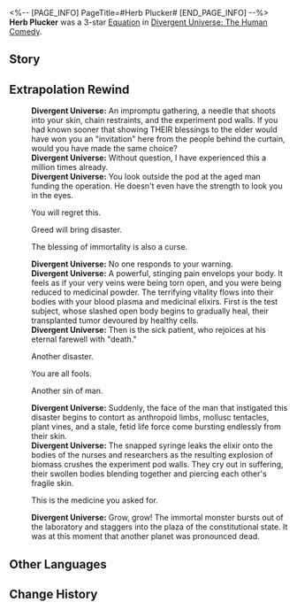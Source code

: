 <%-- [PAGE_INFO]
PageTitle=#Herb Plucker#
[END_PAGE_INFO] --%>
{{Removed|Equation}}
{{Equation Infobox
|period   = The Human Comedy
|rarity   = 3
|path1    = Abundance*7
|path2    = Nihility*5
|effect   = Inflicts "Panacea" on enemy targets when they enter battle: When "{{Extra Effect|Dewdrop|60000013}}" breaks, charges the attacked target's "Panacea" by {{Color|h|5%}} of the Dewdrop's charge, up to {{Color|h|100%}} of the sum of all characters' Max HP. At the start of the enemy target's turn, consumes the Charge value, deals Wind DoT equal to {{Color|h|200%}} {{Extra Effect|base DMG|61000500}}, and restores all allies' HP by {{Color|h|5%}} of Max HP. For every Charge value that equals 1% of the sum of all characters' Max HP, increases this DMG by {{Color|h|8%}} and the restored HP amount by {{Color|h|4%}}.
|mentions = Yaoshi
}}
'''Herb Plucker''' was a 3-star [[Divergent Universe: The Human Comedy/Equations|Equation]] in [[Divergent Universe: The Human Comedy]].

==Story==
{{Description|It is said that Abundance is the kindest panacea &mdash; it heals both the sick and sorrowful. Yet, those unworthy of a cure gain immortality, while those who deserve to live die without even a burial place. The Herb Plucker does not pluck herbs. Humans are what they pluck.<br /><br />The sick and penniless see you as a god and sculpt statues in your honor. The powerful and wealthy see you as a drug and imprison you in a cage. They drain your blood, distilling it into poison in test tubes. As they lay on their deathbed, they fire bullets into your chest. Yet, the only ones who do not age or die are the Herb Plucker.<br /><br />THEIR benedictions never seem to wane. You travel from planet to planet, restoring the overflowing life force to all beings. Yet, greed always eclipses goodness, and calamity always comes before healing. If this has always been the way of the world, O Yaoshi, what truly defines panacea, and what defines a good physician?}}
<!--
==Gameplay Notes==
* 
-->
==Extrapolation Rewind==
{{Dialogue Start}}
:'''Divergent Universe:''' An impromptu gathering, a needle that shoots into your skin, chain restraints, and the experiment pod walls. If you had known sooner that showing THEIR blessings to the elder would have won you an "invitation" here from the people behind the curtain, would you have made the same choice?
:'''Divergent Universe:''' Without question, I have experienced this a million times already.
:'''Divergent Universe:''' You look outside the pod at the aged man funding the operation. He doesn't even have the strength to look you in the eyes.
:{{DIcon|Arrow}} You will regret this.
:{{DIcon|Arrow}} Greed will bring disaster.
:{{DIcon|Arrow}} The blessing of immortality is also a curse.
:'''Divergent Universe:''' No one responds to your warning.
:'''Divergent Universe:''' A powerful, stinging pain envelops your body. It feels as if your very veins were being torn open, and you were being reduced to medicinal powder. The terrifying vitality flows into their bodies with your blood plasma and medicinal elixirs. First is the test subject, whose slashed open body begins to gradually heal, their transplanted tumor devoured by healthy cells.
:'''Divergent Universe:''' Then is the sick patient, who rejoices at his eternal farewell with "death."
:{{DIcon|Arrow}} Another disaster.
:{{DIcon|Arrow}} You are all fools.
:{{DIcon|Arrow}} Another sin of man.
:'''Divergent Universe:''' Suddenly, the face of the man that instigated this disaster begins to contort as anthropoid limbs, mollusc tentacles, plant vines, and a stale, fetid life force come bursting endlessly from their skin.
:'''Divergent Universe:''' The snapped syringe leaks the elixir onto the bodies of the nurses and researchers as the resulting explosion of biomass crushes the experiment pod walls. They cry out in suffering, their swollen bodies blending together and piercing each other's fragile skin.
:{{DIcon|Arrow}} This is the medicine you asked for.
:'''Divergent Universe:''' Grow, grow! The immortal monster bursts out of the laboratory and staggers into the plaza of the constitutional state. It was at this moment that another planet was pronounced dead.
{{Dialogue End}}

==Other Languages==
{{Other Languages
|en   = Herb Plucker
|zhs  = 采药人
|zht  = 採藥人
|ja   = {{Rubi|薬採|くすりと}}り
|ko   = 약 채집자
|es   = Herborista
|fr   = Herboriste
|ru   = Собиратель трав
|th   = คนเก็บสมุนไพร
|vi   = Người Hái Thuốc
|de   = Kräutersammler
|id   = Herb Plucker
|pt   = Catador de Ervas
}}

==Change History==
{{Change History|2.7}}